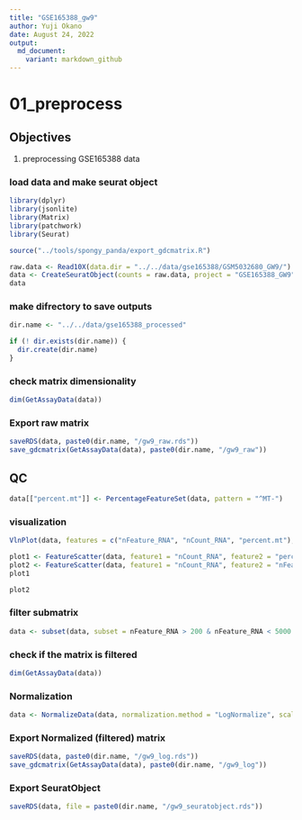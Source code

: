 ```yaml
---
title: "GSE165388_gw9"
author: Yuji Okano
date: August 24, 2022
output:
  md_document:
    variant: markdown_github
---
```


# 01_preprocess

## Objectives
1. preprocessing GSE165388 data

### load data and make seurat object

```r
library(dplyr)
library(jsonlite)
library(Matrix)
library(patchwork)
library(Seurat)

source("../tools/spongy_panda/export_gdcmatrix.R")

raw.data <- Read10X(data.dir = "../../data/gse165388/GSM5032680_GW9/")
data <- CreateSeuratObject(counts = raw.data, project = "GSE165388_GW9", min.cells = 3, min.features = 200)
data
```

### make difrectory to save outputs
```r
dir.name <- "../../data/gse165388_processed"

if (! dir.exists(dir.name)) {
  dir.create(dir.name)
}
```

### check matrix dimensionality
```r
dim(GetAssayData(data))
```

### Export raw matrix
```r
saveRDS(data, paste0(dir.name, "/gw9_raw.rds"))
save_gdcmatrix(GetAssayData(data), paste0(dir.name, "/gw9_raw"))
```


## QC
```r
data[["percent.mt"]] <- PercentageFeatureSet(data, pattern = "^MT-")
```

### visualization
```r
VlnPlot(data, features = c("nFeature_RNA", "nCount_RNA", "percent.mt"), ncol = 3)
```

```r
plot1 <- FeatureScatter(data, feature1 = "nCount_RNA", feature2 = "percent.mt")
plot2 <- FeatureScatter(data, feature1 = "nCount_RNA", feature2 = "nFeature_RNA")
plot1
```

```r
plot2
```

### filter submatrix
```r
data <- subset(data, subset = nFeature_RNA > 200 & nFeature_RNA < 5000 & percent.mt < 20)
```

### check if the matrix is filtered
```r
dim(GetAssayData(data))
```

### Normalization
```r
data <- NormalizeData(data, normalization.method = "LogNormalize", scale.factor = 10000)
```

### Export Normalized (filtered) matrix
```r
saveRDS(data, paste0(dir.name, "/gw9_log.rds"))
save_gdcmatrix(GetAssayData(data), paste0(dir.name, "/gw9_log"))
```


### Export SeuratObject
```r
saveRDS(data, file = paste0(dir.name, "/gw9_seuratobject.rds"))
```